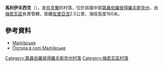 {{coord|48|28|20|N|36|47|42|E|scale:30000|display=title}}

'''馬利伊夫西克'''（{{lang-uk|Маліївське}}），是[[烏克蘭|烏克蘭]]的村落，位於該國中部[[第聶伯羅彼得羅夫斯克州|第聶伯羅彼得羅夫斯克州]]，由[[梅若瓦區|梅若瓦區]]負責管轄，距離[[佐里亞涅_(梅若瓦區)|佐里亞涅]]2.5公里，海拔高度160米。

==參考資料==
*[http://gska2.rada.gov.ua/pls/z7502/A005?rdat1=06.12.2007&rf7571=5709 Маліївське]{{dead link|date=2018年5月 |bot=InternetArchiveBot |fix-attempted=yes }}
* [http://weather.in.ua/ua/dnepropetrovskaja/14823 Погода в селі Маліївське] {{Wayback|url=http://weather.in.ua/ua/dnepropetrovskaja/14823 |date=20160607113918 }}

{{DEFAULTSORT:Маліївське}}
[[Category:第聶伯羅彼得羅夫斯克州村落|Category:第聶伯羅彼得羅夫斯克州村落]]
[[Category:梅若瓦區村落|Category:梅若瓦區村落]]


{{Dnipropetrovsk-geo-stub}}